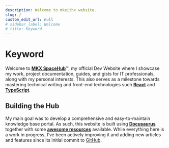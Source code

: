 ```yaml
---
description: Welcome to mkeithx website.
slug: /
custom_edit_url: null
# sidebar_label: Welcome
# title: Keyword
---
```






# Keyword

<KeywordBanner className="logoBadge"/>

<!-- **MKXSpaceHub** is my official Dev website where I publish all docs across all projects and demos including updates. This website also includes guides, workarounds and ideally for IT Developers and System Administrators. -->

<!-- Welcome to my Dev Website or otherwise known as **[MKX SpaceHub](/blog/welcome)**™, is where I showcase some of my work, project documentations, guides and gists for IT Developers and System Administrators and also my personal interests. 

Motivated to create an intuitive and comprehensive Knowledge Base Portal, this also serves as a milestone towards mastering technical writing and front-end technologies such [**React**](https://react.dev/) and [**TypeScript**](https://www.typescriptlang.org/). -->

<!-- This is where I publish all docs across all projects and demos including updates. This website also includes guides, workarounds and ideally for IT Developers and System Administrators. -->

<!-- **MKX SpaceHub**™ is a simple documentation website where I showcase some of my work, projects, including gists, and personal interests. It also serves as a milestone towards mastering technical writing and front-end technologies such [**React**](https://react.dev/) and [**TypeScript**](https://www.typescriptlang.org/). -->

<!--
This website is part of my personal project to create an intuitive and comprehensive Knowledge Base Portal using various technologies and frameworks. It aims to provide valuable and accessible resources for IT developers, helpdesk analysts, systems administrators, and amateur astronomers. More [about me](./me). -->


Welcome to [**MKX SpaceHub**](#)™, my official Dev Website where I showcase my work, project documentation, guides, and gists for IT professionals, along with my personal interests. This also serves as a milestone towards mastering technical writing and front-end technologies such [**React**](https://react.dev/) and [**TypeScript**](https://www.typescriptlang.org/).


## Building the Hub
My main goal was to develop a comprehensive and easy-to-maintain knowledge base portal. As such, this website is built using [**Docusaurus**](https://docusaurus.io) together with some [**awesome resources**](/community) available. While everything here is a work in progress, I’ve been actively improving it and adding new articles and features since its initial commit to [GitHub](https://github.com/).

<!-- This project was first committed to **[GitHub](https://github.com/)** in January 2024 and made public two months later. Since then, I'm actively working to improve and add new features to make it better. -->


<!-- ## Explore -->

<QuickStartCardRow />


<!-- <div>
<div class="card">
  <div class="card__header">
    <div class="avatar">
      <img
        class="avatar__photo avatar__photo--lg"
        src="/img/logo/logo-rnd-x.png"
      />
      <div class="avatar__intro">
        <div class="avatar__name">Test Title</div>
        <small class="avatar__subtitle">Epic subtitle for testing</small>
      </div>
    </div>
  </div>
</div>
<div class="card">
  <div class="card__header">
    <div class="avatar">
      <img
        class="avatar__photo avatar__photo--lg"
        src="/img/logo/logo-rnd-yel.png"
      />
      <div class="avatar__intro">
        <div class="avatar__name">Test Title</div>
        <small class="avatar__subtitle">Epic subtitle for testing</small>
      </div>
    </div>
  </div>
</div>
</div> -->


<!-- ## What's Inside?


Discover [docs](/docs/repo) from some of my projects, including [guides and workarounds](/docs/devops/guides-and-workarounds). Additionally, you'll find articles covering fascinating topics about the universe. Ranging from our very own solar system, facts about celestial mechanics, some influential figures in physics, astronomy, and space exploration, and beyond. [Learn more](../cosmos/). -->






<!-- In addition, content accuracy is maintained by citing trusted sources such as [NASA](https://www.nasa.gov/), [Wikipedia](https://www.wikipedia.org/), and other [resources](/community). -->

<!--
I use [VSCode](https://code.visualstudio.com/) to build this website along with helpful plugins and various [open-source resources](/community). While the main configuration may seem intricate, it aims to optimize the framework's performance. Learn [more](/docs/configuration).

<!--
<BrowserWindow>

This website is made possible with the following tools and technologies:


[![vscode](https://skillicons.dev/icons?i=vscode)](https://code.visualstudio.com/)
[![React](https://skillicons.dev/icons?i=react)](https://git-scm.com/downloads)
[![Js](https://skillicons.dev/icons?i=javascript)](https://git-scm.com/downloads)
[![Ts](https://skillicons.dev/icons?i=typescript)](https://git-scm.com/downloads)
[![Git](https://skillicons.dev/icons?i=git)](https://git-scm.com/downloads)
[![Python](https://skillicons.dev/icons?i=python)](https://www.python.org/downloads/)


While the main configuration may seem intricate, it aims to optimize the framework's performance. Learn [more](/docs/configuration).


</BrowserWindow> -->




<!--

![WebsiteCloudflare](https://img.shields.io/website?url=https%3A%2F%2Fmkeithx.pages.dev&style=for-the-badge&logo=Cloudflare%20pages&label=Cloudflare)
![GitHub deployments](https://img.shields.io/github/deployments/mkeithx/mkeithx.github.io/github-pages?style=for-the-badge&label=Build)
![Issues](https://img.shields.io/github/issues/mkeithx/mkeithx.github.io?style=for-the-badge&label=Issues)
![Pull Requests](https://img.shields.io/github/issues-pr/mkeithx/mkeithx.github.io?style=for-the-badge&label=PR) -->

<!-- :::tip[important]
While this website is still a work in progress, I'm actively working to improve and add new features to make it better.
:::

## Reports
If you find bugs, inconsistencies, or if you would like to request a new feature, please feel free to do so. [Learn more](/community/contributing#issues).  -->
